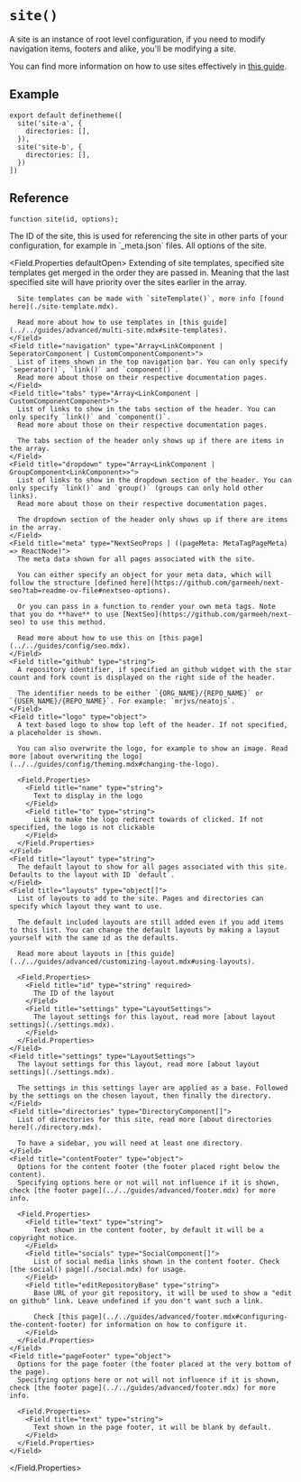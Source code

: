 # `site()`

A site is an instance of root level configuration, if you need to modify navigation items, footers and alike, you'll be modifying a site.

You can find more information on how to use sites effectively in [this guide](../../guides/advanced/multi-site.mdx).


## Example

```tsx title="theme.config.tsx"
export default definetheme([
  site('site-a', {
    directories: [],
  }),
  site('site-b', {
    directories: [],
  })
])
```


## Reference

```tsx
function site(id, options);
```

<Field title="id" type="string" required>
  The ID of the site, this is used for referencing the site in other parts of your configuration, for example in `_meta.json` files.
</Field>

<Field title="options" type="SiteOptions" required>
  All options of the site.

  <Field.Properties defaultOpen>
    <Field title="extends" type="SiteTemplate[]">
      Extending of site templates, specified site templates get merged in the order they are passed in.
      Meaning that the last specified site will have priority over the sites earlier in the array.

      Site templates can be made with `siteTemplate()`, more info [found here](./site-template.mdx).

      Read more about how to use templates in [this guide](../../guides/advanced/multi-site.mdx#site-templates).
    </Field>
    <Field title="navigation" type="Array<LinkComponent | SeperatorComponent | CustomComponentComponent>">
      List of items shown in the top navigation bar. You can only specify `seperator()`, `link()` and `component()`.
      Read more about those on their respective documentation pages.
    </Field>
    <Field title="tabs" type="Array<LinkComponent | CustomComponentComponent>">
      List of links to show in the tabs section of the header. You can only specify `link()` and `component()`.
      Read more about those on their respective documentation pages.

      The tabs section of the header only shows up if there are items in the array.
    </Field>
    <Field title="dropdown" type="Array<LinkComponent | GroupComponent<LinkComponent>>">
      List of links to show in the dropdown section of the header. You can only specify `link()` and `group()` (groups can only hold other links).
      Read more about those on their respective documentation pages.

      The dropdown section of the header only shows up if there are items in the array.
    </Field>
    <Field title="meta" type="NextSeoProps | ((pageMeta: MetaTagPageMeta) => ReactNode)">
      The meta data shown for all pages associated with the site.

      You can either specify an object for your meta data, which will follow the structure [defined here](https://github.com/garmeeh/next-seo?tab=readme-ov-file#nextseo-options).

      Or you can pass in a function to render your own meta tags. Note that you do **have** to use [NextSeo](https://github.com/garmeeh/next-seo) to use this method.

      Read more about how to use this on [this page](../../guides/config/seo.mdx).
    </Field>
    <Field title="github" type="string">
      A repository identifier, if specified an github widget with the star count and fork count is displayed on the right side of the header.

      The identifier needs to be either `{ORG_NAME}/{REPO_NAME}` or `{USER_NAME}/{REPO_NAME}`. For example: `mrjvs/neatojs`.
    </Field>
    <Field title="logo" type="object">
      A text based logo to show top left of the header. If not specified, a placeholder is shown.

      You can also overwrite the logo, for example to show an image. Read more [about overwriting the logo](../../guides/config/theming.mdx#changing-the-logo).

      <Field.Properties>
        <Field title="name" type="string">
          Text to display in the logo
        </Field>
        <Field title="to" type="string">
          Link to make the logo redirect towards of clicked. If not specified, the logo is not clickable
        </Field>
      </Field.Properties>
    </Field>
    <Field title="layout" type="string">
      The default layout to show for all pages associated with this site. Defaults to the layout with ID `default`.
    </Field>
    <Field title="layouts" type="object[]">
      List of layouts to add to the site. Pages and directories can specify which layout they want to use.

      The default included layouts are still added even if you add items to this list. You can change the default layouts by making a layout yourself with the same id as the defaults.

      Read more about layouts in [this guide](../../guides/advanced/customizing-layout.mdx#using-layouts).

      <Field.Properties>
        <Field title="id" type="string" required>
          The ID of the layout
        </Field>
        <Field title="settings" type="LayoutSettings">
          The layout settings for this layout, read more [about layout settings](./settings.mdx).
        </Field>
      </Field.Properties>
    </Field>
    <Field title="settings" type="LayoutSettings">
      The layout settings for this layout, read more [about layout settings](./settings.mdx).

      The settings in this settings layer are applied as a base. Followed by the settings on the chosen layout, then finally the directory.
    </Field>
    <Field title="directories" type="DirectoryComponent[]">
      List of directories for this site, read more [about directories here](./directory.mdx).

      To have a sidebar, you will need at least one directory.
    </Field>
    <Field title="contentFooter" type="object">
      Options for the content footer (the footer placed right below the content).
      Specifying options here or not will not influence if it is shown, check [the footer page](../../guides/advanced/footer.mdx) for more info.

      <Field.Properties>
        <Field title="text" type="string">
          Text shown in the content footer, by default it will be a copyright notice.
        </Field>
        <Field title="socials" type="SocialComponent[]">
          List of social media links shown in the content footer. Check [the social() page](./social.mdx) for usage.
        </Field>
        <Field title="editRepositoryBase" type="string">
          Base URL of your git repository, it will be used to show a "edit on github" link. Leave undefined if you don't want such a link.

          Check [this page](../../guides/advanced/footer.mdx#configuring-the-content-footer) for information on how to configure it.
        </Field>
      </Field.Properties>
    </Field>
    <Field title="pageFooter" type="object">
      Options for the page footer (the footer placed at the very bottom of the page).
      Specifying options here or not will not influence if it is shown, check [the footer page](../../guides/advanced/footer.mdx) for more info.

      <Field.Properties>
        <Field title="text" type="string">
          Text shown in the page footer, it will be blank by default.
        </Field>
      </Field.Properties>
    </Field>
  </Field.Properties>
</Field>
